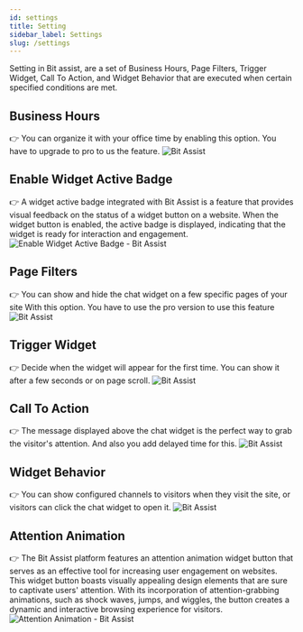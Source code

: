 ```yaml
---
id: settings
title: Setting
sidebar_label: Settings
slug: /settings
---
```



Setting in Bit assist, are a set of Business Hours, Page Filters, Trigger Widget, Call To Action, and Widget Behavior that are executed when certain specified conditions are met. 

## Business Hours
👉 You can organize it with your office time by enabling this option. You have to upgrade to pro to us the feature. 
  <Image src="customizations/widget-business-hours" alt="Bit Assist" w="1046" h="200"/>

## Enable Widget Active Badge
👉 A widget active badge integrated with Bit Assist is a feature that provides visual feedback on the status of a widget button on a website. When the widget button is enabled, the active badge is displayed, indicating that the widget is ready for interaction and engagement.
  <Image src="customizations/enable-widget-active-widget" alt="Enable Widget Active Badge - Bit Assist" w="1046" h="200"/>

## Page Filters
👉 You can show and hide the chat widget on a few specific pages of your site With this option. You have to use the pro version to use this feature 
  <Image src="customizations/widget-page-filters" alt="Bit Assist" w="1046" h="200"/>

## Trigger Widget 
👉 Decide when the widget will appear for the first time. You can show it after a few seconds or on page scroll. 
  <Image src="customizations/widget-trigger-widget" alt="Bit Assist" w="1046" h="200"/>

## Call To Action
👉 The message displayed above the chat widget is the perfect way to grab the visitor's attention. And also you add delayed time for this.
  <Image src="customizations/widget-call-to-action" alt="Bit Assist" w="1046" h="200"/>

## Widget Behavior
👉 You can show configured channels to visitors when they visit the site, or visitors can click the chat widget to open it. 
  <Image src="customizations/widget-behavior" alt="Bit Assist" w="1046" h="200"/>


## Attention Animation
👉 The Bit Assist platform features an attention animation widget button that serves as an effective tool for increasing user engagement on websites. This widget button boasts visually appealing design elements that are sure to captivate users' attention. With its incorporation of attention-grabbing animations, such as shock waves, jumps, and wiggles, the button creates a dynamic and interactive browsing experience for visitors.
  <Image src="customizations/attention-animation" alt="Attention Animation - Bit Assist" w="1046" h="200"/>



<Feedback/>
